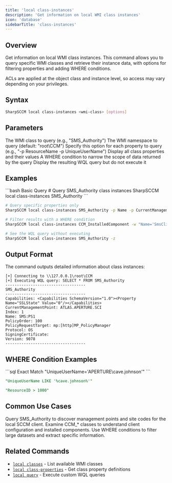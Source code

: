 ```yaml
---
title: 'local class-instances'
description: 'Get information on local WMI class instances'
icon: 'database'
sidebarTitle: 'class-instances'
---
```


## Overview

Get information on local WMI class instances. This command allows you to query specific WMI classes and retrieve their instance data, with options for filtering properties and adding WHERE conditions.

<Info>
  ACLs are applied at the object class and instance level, so access may vary depending on your privileges.
</Info>

## Syntax

```bash
SharpSCCM local class-instances <wmi-class> [options]
```

## Parameters

<ParamField path="wmi-class" type="string" required>
  The WMI class to query (e.g., "SMS_Authority")
</ParamField>

<ParamField path="wmi-namespace" type="string">
  The WMI namespace to query (default: "root\CCM")
</ParamField>

<ParamField path="properties" type="string">
  Specify this option for each property to query (e.g., "-p ResourceName -p UniqueUserName")
</ParamField>

<ParamField path="verbose" type="boolean">
  Display all class properties and their values
</ParamField>

<ParamField path="where-condition" type="string">
  A WHERE condition to narrow the scope of data returned by the query
</ParamField>

<ParamField path="dry-run" type="boolean">
  Display the resulting WQL query but do not execute it
</ParamField>

## Examples

<CodeGroup>
```bash Basic Query
# Query SMS_Authority class instances
SharpSCCM local class-instances SMS_Authority
```

```bash Specific Properties
# Query specific properties only
SharpSCCM local class-instances SMS_Authority -p Name -p CurrentManagementPoint
```

```bash With WHERE Condition
# Filter results with a WHERE condition
SharpSCCM local class-instances CCM_InstalledComponent -w "Name='SmsClient'"
```

```bash Dry Run
# See the WQL query without executing
SharpSCCM local class-instances SMS_Authority -z
```
</CodeGroup>

## Output Format

The command outputs detailed information about class instances:

```text
[+] Connecting to \\127.0.0.1\root\CCM
[+] Executing WQL query: SELECT * FROM SMS_Authority
-----------------------------------
SMS_Authority
-----------------------------------
Capabilities: <Capabilities SchemaVersion="1.0"><Property Name="SSLState" Value="0"/></Capabilities>
CurrentManagementPoint: ATLAS.APERTURE.SCI
Index: 1
Name: SMS:PS1
PolicyOrder: 100
PolicyRequestTarget: mp:[http]MP_PolicyManager
Protocol: OS
SigningCertificate:
Version: 9078
-----------------------------------
```

## WHERE Condition Examples

<CodeGroup>
```sql Exact Match
"UniqueUserName='APERTURE\cave.johnson'"
```

```sql Pattern Matching
"UniqueUserName LIKE '%cave.johnson%'"
```

```sql Numeric Comparison
"ResourceID > 1000"
```
</CodeGroup>

## Common Use Cases

<Accordion title="Site Information Discovery">
  Query SMS_Authority to discover management points and site codes for the local SCCM client.
</Accordion>

<Accordion title="Client Configuration Analysis">
  Examine CCM_* classes to understand client configuration and installed components.
</Accordion>

<Accordion title="Targeted Data Extraction">
  Use WHERE conditions to filter large datasets and extract specific information.
</Accordion>

## Related Commands

- [`local classes`](/sharpsccm/commands/local/classes) - List available WMI classes
- [`local class-properties`](/sharpsccm/commands/local/class-properties) - Get class property definitions
- [`local query`](/sharpsccm/commands/local/query) - Execute custom WQL queries